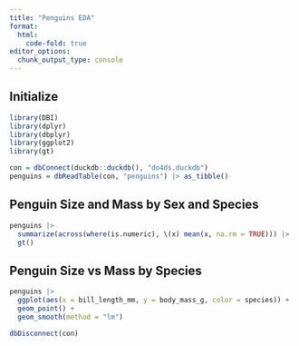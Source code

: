 ```yaml
---
title: "Penguins EDA"
format:
  html:
    code-fold: true
editor_options: 
  chunk_output_type: console
---
```


## Initialize

```r
library(DBI)
library(dplyr)
library(dbplyr)
library(ggplot2)
library(gt)
```

```r
con = dbConnect(duckdb::duckdb(), "do4ds.duckdb")
penguins = dbReadTable(con, "penguins") |> as_tibble()
```


## Penguin Size and Mass by Sex and Species

```r
penguins |> 
  summarize(across(where(is.numeric), \(x) mean(x, na.rm = TRUE))) |> 
  gt()
```

## Penguin Size vs Mass by Species

```r
penguins |> 
  ggplot(aes(x = bill_length_mm, y = body_mass_g, color = species)) +
  geom_point() +
  geom_smooth(method = "lm")
```

```r
dbDisconnect(con)
```
